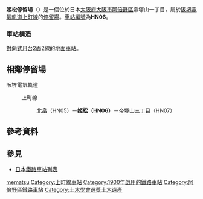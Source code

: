 {{日本車站資訊
|公司色     = #008040
|文字色     = 
|站名       = 姬松停留場
|圖片       = <!-- 檔案不存在 姫松駅.jpg -->
|圖片說明   = 姬松停留場（2007年7月）
|日文原名   = 姫松
|平假名     = ひめまつ
|羅馬拼音   = HIMEMATSU
|電報略號   = 
|所在地     = {{JPN}}[[大阪府|大阪府]][[大阪市|大阪市]][[阿倍野區|阿倍野區]]帝塚山一丁目
|座標       = {{coord|34|37|26.43|N|135|30|10.90|E|type:railwaystation_region:JP-27|display=inline,title}}
|車站構造   = 地面車站（併用軌道上）
|月台配置   = 側式 2面2線
|啟用年月日 = 1900年（明治33年）11月29日
|廢站年月日 = 
|乘客人數   = 
|上下車人次 = 
|統計年度   = 
|轉車       = 
|備註       = 
|adjacent = {{Adjacent stations|system=阪堺電氣軌道|line=上町線|left=北畠|right=帝塚山三丁目|note-left=HN05<br />0.4km|note-mid=<span style="background-color:#ffffff; color:#000000; border:1px solid #000000; text-align:center;"> HN06 </span><br />距離[[天王寺站|天王寺站前]]2.7km|note-right=HN07<br />0.4km}}
}}
'''姬松停留場'''（{{jpn|j=姫松停留場|hg=ひめまつていりゅうじょう|rm=Himematsu teiryūjō|f=y}}）是一個位於日本[[大阪府|大阪府]][[大阪市|大阪市]][[阿倍野區|阿倍野區]]帝塚山一丁目，屬於[[阪堺電氣軌道|阪堺電氣軌道]][[上町線|上町線]]的[[鐵路車站|停留場]]。[[車站編號|車站編號]]為'''HN06'''。

=== 車站構造 ===
[[對向式月台|對向式月台]]2面2線的[[地面車站|地面車站]]。

== 相鄰停留場 ==
; 阪堺電氣軌道
: {{Color|orange|■}}上町線
:: [[北畠停留場|北畠]]（HN05）－'''姬松（HN06）'''－[[帝塚山三丁目停留場|帝塚山三丁目]]（HN07）

== 參考資料 ==
{{Reflist}}

== 參見 ==
* [[日本鐵路車站列表|日本鐵路車站列表]]

{{上町線}}
{{DEFAULTSORT:Himematsu}}
[[Category:日本鐵路車站_Hi|mematsu]]
[[Category:上町線車站|Category:上町線車站]]
[[Category:1900年啟用的鐵路車站|Category:1900年啟用的鐵路車站]]
[[Category:阿倍野區鐵路車站|Category:阿倍野區鐵路車站]]
[[Category:土木學會選獎土木遺產|Category:土木學會選獎土木遺產]]